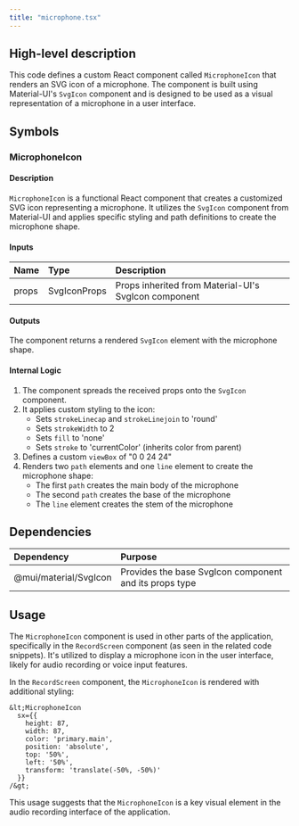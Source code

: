 ```yaml
---
title: "microphone.tsx"
---
```


## High-level description
This code defines a custom React component called `MicrophoneIcon` that renders an SVG icon of a microphone. The component is built using Material-UI's `SvgIcon` component and is designed to be used as a visual representation of a microphone in a user interface.

## Symbols

### MicrophoneIcon
#### Description
`MicrophoneIcon` is a functional React component that creates a customized SVG icon representing a microphone. It utilizes the `SvgIcon` component from Material-UI and applies specific styling and path definitions to create the microphone shape.

#### Inputs
| Name | Type | Description |
|:-----|:-----|:------------|
| props | SvgIconProps | Props inherited from Material-UI's SvgIcon component |

#### Outputs
The component returns a rendered `SvgIcon` element with the microphone shape.

#### Internal Logic
1. The component spreads the received props onto the `SvgIcon` component.
2. It applies custom styling to the icon:
   - Sets `strokeLinecap` and `strokeLinejoin` to 'round'
   - Sets `strokeWidth` to 2
   - Sets `fill` to 'none'
   - Sets `stroke` to 'currentColor' (inherits color from parent)
3. Defines a custom `viewBox` of "0 0 24 24"
4. Renders two `path` elements and one `line` element to create the microphone shape:
   - The first `path` creates the main body of the microphone
   - The second `path` creates the base of the microphone
   - The `line` element creates the stem of the microphone

## Dependencies
| Dependency | Purpose |
|:-----------|:--------|
| @mui/material/SvgIcon | Provides the base SvgIcon component and its props type |

## Usage
The `MicrophoneIcon` component is used in other parts of the application, specifically in the `RecordScreen` component (as seen in the related code snippets). It's utilized to display a microphone icon in the user interface, likely for audio recording or voice input features.

In the `RecordScreen` component, the `MicrophoneIcon` is rendered with additional styling:
```tsx
&lt;MicrophoneIcon
  sx={{
    height: 87,
    width: 87,
    color: 'primary.main',
    position: 'absolute',
    top: '50%',
    left: '50%',
    transform: 'translate(-50%, -50%)'
  }}
/&gt;
```

This usage suggests that the `MicrophoneIcon` is a key visual element in the audio recording interface of the application.